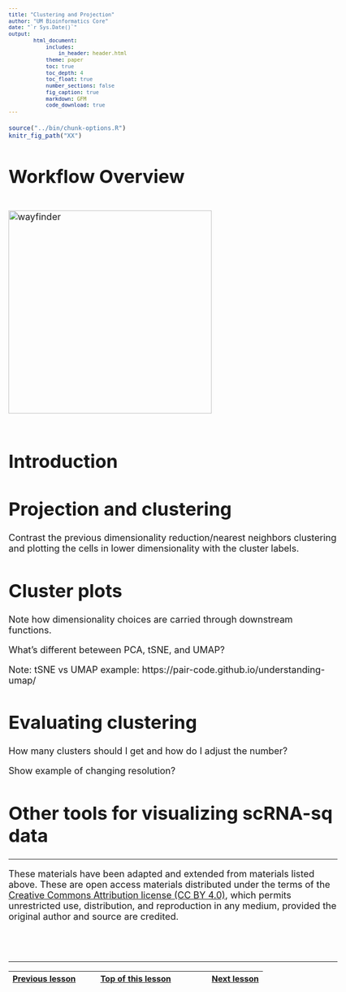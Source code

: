 ```yaml
---
title: "Clustering and Projection"
author: "UM Bioinformatics Core"
date: "`r Sys.Date()`"
output:
        html_document:
            includes:
                in_header: header.html
            theme: paper
            toc: true
            toc_depth: 4
            toc_float: true
            number_sections: false
            fig_caption: true
            markdown: GFM
            code_download: true
---
```


<style type="text/css">
body, td {
   font-size: 18px;
}
code.r{
  font-size: 12px;
}
pre {
  font-size: 12px
}
</style>

```r
source("../bin/chunk-options.R")
knitr_fig_path("XX")
```

# Workflow Overview {.unlisted .unnumbered}

<br/>
<img src="images/wayfinder/wayfinder.png" alt="wayfinder" style="height: 400px;"/>
<br/>
<br/>

# Introduction

<!--Add specific goals for section-->

# Projection and clustering

Contrast the previous dimensionality reduction/nearest neighbors clustering and plotting the cells in lower dimensionality with the cluster labels.


# Cluster plots

Note how dimensionality choices are carried through downstream functions.

What's different beteween PCA, tSNE, and UMAP?

Note: tSNE vs UMAP example: https://pair-code.github.io/understanding-umap/ 

# Evaluating clustering

How many clusters should I get and how do I adjust the number?

Show example of changing resolution?

# Other tools for visualizing scRNA-sq data




----

These materials have been adapted and extended from materials listed above. These are open access materials distributed under the terms of the [Creative Commons Attribution license (CC BY 4.0)](http://creativecommons.org/licenses/by/4.0/), which permits unrestricted use, distribution, and reproduction in any medium, provided the original author and source are credited.

<br/>
<br/>
<hr/>
| [Previous lesson](04-PCAandDimReduction.html) | [Top of this lesson](#top) | [Next lesson](06-MarkerVisualization.html) |
| :--- | :----: | ---: |

